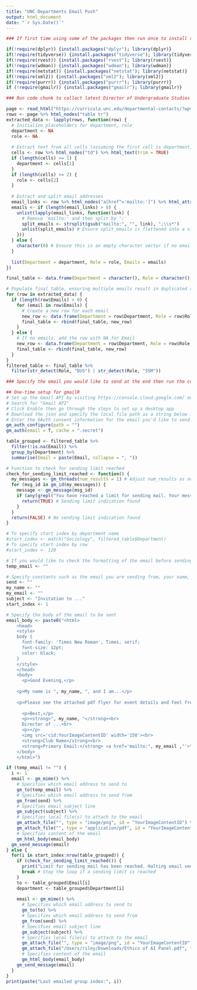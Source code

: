 ```yaml
---
title: "UNC Departments Email Push"
output: html_document
date: "`r Sys.Date()`"
---
```


```r
### If first time using some of the packages then run once to install required packages then run again for the library

if(!require(dplyr)) {install.packages("dplyr"); library(dplyr)}
if(!require(tidyverse)) {install.packages("tidyverse"); library(tidyverse)}
if(!require(rvest)) {install.packages("rvest"); library(rvest)}
if(!require(wdman)) {install.packages("wdman"); library(wdman)}
if(!require(netstat)) {install.packages("netstat"); library(netstat)}
if(!require(xml2)) {install.packages("xml2"); library(xml2)}
if(!require(purrr)) {install.packages("purrr"); library(purrr)}
if (!require(gmailr)) {install.packages("gmailr"); library(gmailr)}
```

```r
### Run code chunk to collect latest Director of Undergraduate Studies and Student Services Manager Contact Information in a dataframe

page <- read_html("https://curricula.unc.edu/departmental-contacts/?wpv_aux_current_post_id=191&wpv_aux_parent_post_id=191&wpv_view_count=645")
rows <- page %>% html_nodes("table tr")
extracted_data <- lapply(rows, function(row) {
  # Initialize placeholders for department, role
  department <- NA
  role <- NA
  
  # Extract text from all cells (assuming the first cell is department, the second is role)
  cells <- row %>% html_nodes("td") %>% html_text(trim = TRUE)
  if (length(cells) >= 1) {
    department <- cells[1]
  }
  if (length(cells) >= 2) {
    role <- cells[2]
  }
  
  # Extract and split email addresses
  email_links <- row %>% html_nodes("a[href^='mailto:']") %>% html_attr("href")
  emails <- if (length(email_links) > 0) {
    unlist(lapply(email_links, function(link) {
      # Remove 'mailto:' and then split by ';'
      split_emails <- strsplit(gsub("mailto:", "", link), ";\\s*")
      unlist(split_emails) # Ensure split_emails is flattened into a single vector
    }))
  } else {
    character(0) # Ensure this is an empty character vector if no emails
  }
  
  list(Department = department, Role = role, Emails = emails)
})

final_table <- data.frame(Department = character(), Role = character(), Email = character(), stringsAsFactors = FALSE)

# Populate final_table, ensuring multiple emails result in duplicated rows
for (row in extracted_data) {
  if (length(row$Emails) > 0) {
    for (email in row$Emails) {
      # Create a new row for each email
      new_row <- data.frame(Department = row$Department, Role = row$Role, Email = email, stringsAsFactors = FALSE)
      final_table <- rbind(final_table, new_row)
    }
  } else {
    # If no emails, add the row with NA for Email
    new_row <- data.frame(Department = row$Department, Role = row$Role, Email = NA, stringsAsFactors = FALSE)
    final_table <- rbind(final_table, new_row)
  }
}
filtered_table <- final_table %>%
  filter(str_detect(Role, "DUS") | str_detect(Role, "SSM"))
```

```r
### Specify the email you would like to send at the end then run the code chunk chunk to send email to all of the UNC departments

## One-time setup for gmailR
# Set up the Gmail API by visiting https://console.cloud.google.com/ on the email you'd like to send from
# Search for "Gmail API"
# Click Enable then go through the steps to set up a desktop app
# Download the json and specify the local file path as a string below in gm_auth_configure
# Enter the OAuth consent information for the email you'd like to send from
gm_auth_configure(path = "")
gm_auth(email = T, cache = ".secret")

table_grouped <- filtered_table %>% 
  filter(!is.na(Email)) %>%
  group_by(Department) %>% 
  summarise(Email = paste(Email, collapse = ", "))

# Function to check for sending limit reached
check_for_sending_limit_reached <- function() {
  my_messages <- gm_threads(num_results = 1) # Adjust num_results as needed
  for (msg_id in gm_id(my_messages)) {
    message <- gm_message(msg_id)
    if (any(grepl("You have reached a limit for sending mail. Your message was not sent.", gm_body(message), fixed = TRUE))) {
      return(TRUE) # Sending limit indication found
    }
  }
  return(FALSE) # No sending limit indication found
}

# To specify start index by department name
#start_index <- match("Sociology", filtered_table$Department)
# To specify start index by row
#start_index <- 120

# If you would like to check the formatting of the email before sending out then type your email here and a single email will be sent directly to you for testing purposes. Set temp_email to empty string once you're satisfied and would like to disseminate the message.
temp_email <- ""

# Specify constants such as the email you are sending from, your name, subject line, and the email the recipient can respond to with questions
send <- ""
my_name <- ""
my_email <- ""
subject <- "Invitation to ..."
start_index <- 1

# Specify the body of the email to be sent
email_body <- paste0("<html>
    <head>
    <style>
    body { 
      font-family: 'Times New Roman', Times, serif; 
      font-size: 12pt; 
      color: black; 
    }
    </style>
    </head>
    <body>
      <p>Good Evening,</p>
    
    <p>My name is ", my_name, ", and I am...</p>
    
    <p>Please see the attached pdf flyer for event details and feel free to disseminate to faculty and students so they may RSVP for the event. If you have any questions or would like further information, feel free to contact me at ", my_email, ". We appreciate your support in promoting this event.</p>
    
      <p>Best,</p>
      <p><strong>", my_name, "</strong><br>
      Director of ...<br>
      <p></p>
      <img src='cid:YourImageContentID' width='150'><br>
      <strong>Club Name</strong><br>
      <strong>Primary Email:</strong> <a href='mailto:", my_email ,"'>", my_email,"</a><br>
    </body>
    </html>")

if (temp_email != "") {
  i <- 1
  email <- gm_mime() %>%
    # Specifies which email address to send to
    gm_to(temp_email) %>%
    # Specifies which email address to send from
    gm_from(send) %>%
    # Specifies email subject line
    gm_subject(subject) %>%
    # Specifies local file(s) to attach to the email
    gm_attach_file("", type = "image/png", id = "YourImageContentID") %>%
    gm_attach_file("", type = "application/pdf", id = "YourImageContentID1") %>%
    # Specifies content of the email
    gm_html_body(email_body)
  gm_send_message(email)
} else {
  for(i in start_index:nrow(table_grouped)) {
    if (check_for_sending_limit_reached()) {
      print("Limit for sending mail has been reached. Halting email sending.")
      break # Stop the loop if a sending limit is reached
    }
    to <- table_grouped$Email[i]
    department <- table_grouped$Department[i]
      
    email <- gm_mime() %>%
      # Specifies which email address to send to
      gm_to(to) %>%
      # Specifies which email address to send from
      gm_from(send) %>%
      # Specifies email subject line
      gm_subject(subject) %>%
      # Specifies local file(s) to attach to the email
      gm_attach_file("", type = "image/png", id = "YourImageContentID") %>%
      gm_attach_file("/Users/riley/Downloads/Ethics of AI Panel.pdf", type = "application/pdf", id = "YourImageContentID1") %>%
      # Specifies content of the email
      gm_html_body(email_body)
    gm_send_message(email)
  }
}
print(paste("Last emailed group index:", i))
```

